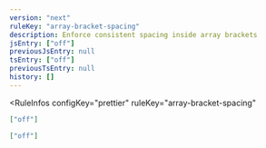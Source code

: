 ```yaml
---
version: "next"
ruleKey: "array-bracket-spacing"
description: Enforce consistent spacing inside array brackets
jsEntry: ["off"]
previousJsEntry: null
tsEntry: ["off"]
previousTsEntry: null
history: []
---
```


<RuleInfos 
  configKey="prettier" 
  ruleKey="array-bracket-spacing" 
>

```json
["off"]
```

```json
["off"]
```

</RuleInfos>
